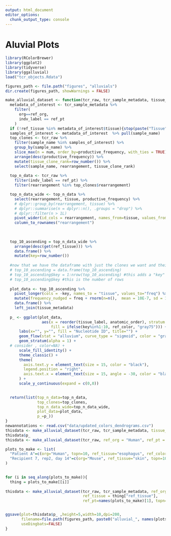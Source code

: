 ```yaml
---
output: html_document
editor_options: 
  chunk_output_type: console
---
```

# Aluvial Plots

```R
library(RColorBrewer)
library(ggplot2) 
library(tidyverse) 
library(ggalluvial)
load("tcr_objects.Rdata")

figures_path <- file.path("figures", "alluvials")
dir.create(figures_path, showWarnings = FALSE)

make_alluvial_dataset <- function(tcr_raw, tcr_sample_metadata, tissue_metadata, ref_org="Human", ref_pt="Patient B", ref_tissue="duodenum", topn=10, ref_color="mediumpurple"){
  metadata_of_interest <- tcr_sample_metadata %>%
    filter(
      org==ref_org,
      indv_label == ref_pt
    )
  if (!ref_tissue %in% metadata_of_interest$tissue){stop(paste("Tissue", ref_tissue, "not sampled in", ref_pt))}
  samples_of_interest <- metadata_of_interest  %>% pull(sample_name)
  top_clones <- tcr_raw %>% 
    filter(sample_name %in% samples_of_interest) %>%
    group_by(sample_name) %>%
    slice_max(n = num, order_by=productive_frequency, with_ties = TRUE) %>%
    arrange(desc(productive_frequency)) %>% 
    mutate(tissue_clone_rank=row_number()) %>% 
    select(sample_name, rearrangement, tissue_clone_rank)
  
  top_n_data <- tcr_raw %>% 
    filter(indv_label == ref_pt) %>% 
    filter(rearrangement %in% top_clones$rearrangement) 

  top_n_data_wide <- top_n_data %>% 
    select(rearrangement, tissue, productive_frequency) %>%
    # dplyr::group_by(rearrangement, tissue) %>%
    # dplyr::summarise(n = dplyr::n(), .groups = "drop") %>%
    # dplyr::filter(n > 1L) 
    pivot_wider(id_cols = rearrangement, names_from=tissue, values_from=productive_frequency, values_fill = 0) %>% 
    column_to_rownames("rearrangement")
  
  
  
  top_10_ascending = top_n_data_wide %>%
    arrange(desc(get(ref_tissue))) %>% 
    data.frame() %>%
    mutate(key=row_number())
  
  #now that we have the dataframe with just the clones we want and their frequencies in all the tissues, we will re-format the data for alluvium
  # top_10_ascending = data.frame(top_10_ascending)
  # top_10_ascending$key = 1:nrow(top_10_ascending) #this adds a "key" or "NT ID" to each row 
  # top_10_ascending$key #this is the number of rows
  
  plot_data <- top_10_ascending %>% 
    pivot_longer(cols = -key, names_to = "tissue", values_to="freq") %>%
    mutate(frequency_nudged = freq + rnorm(n=n(),  mean = 10E-7, sd = 10E-9)) %>% 
    data.frame() %>% 
    left_join(tissue_metadata)
  
  p_ <- ggplot(plot_data,
                aes(x = reorder(tissue_label, anatomic_order), stratum = frequency_nudged, y=frequency_nudged, alluvium = key,
                    fill = ifelse(key%in%1:10, ref_color, "gray75"))) +
      labs(x="", y="", fill = "Nucleotide ID", title="") +
      geom_flow(stat = "alluvium", curve_type = "sigmoid", color = "gray45", size = .3) +
      geom_stratum(alpha = 1) +
  # consider , color=NA) + 
      scale_fill_identity() +
      theme_classic() +
      theme(
        axis.text.y = element_text(size = 15, color = "black"),
        legend.position = "right",
        axis.text.x = element_text(size = 15, angle = -30, color = "black", hjust = 0)
      ) +
      scale_y_continuous(expand = c(0,0)) 
  

  return(list(top_n_data=top_n_data,
              top_clones=top_clones,
              top_n_data_wide=top_n_data_wide,
              plot_data=plot_data,
              p_=p_))
}
newannotations <- read.csv("data/updated_colors_dendrograms.csv") 
thisdata <- make_alluvial_dataset(tcr_raw, tcr_sample_metadata, tissue_metadata = newannotations)
thisdata$p_
thisdata <- make_alluvial_dataset(tcr_raw, ref_org = "Human", ref_pt = "Patient A", ref_tissue = "spleen", tcr_sample_metadata = tcr_sample_metadata, tissue_metadata = newannotations, topn = 5)

plots_to_make <- list(
  "Patient A"=c(org="Human", topn=10, ref_tissue="esophagus", ref_color="mediumpurple"),
  "Recipient 7, rep2, day 14"=c(org="Mouse", ref_tissue="skin", topn=10, ref_color="forestgreen")
)

  
for (i in seq_along(plots_to_make)){
  thing = plots_to_make[[i]]
  
thisdata <- make_alluvial_dataset(tcr_raw, tcr_sample_metadata, ref_org=thing["org"],
                                  ref_tissue = thing["ref_tissue"], 
                                  ref_pt=names(plots_to_make)[1], topn=thing["topn"])


ggsave(plot=thisdata$p_ ,height=5,width=10,dpi=200, 
       filename=file.path(figures_path, paste0("alluvial_", names(plots_to_make)[1], ".pdf")), 
       useDingbats=FALSE)
}
```



